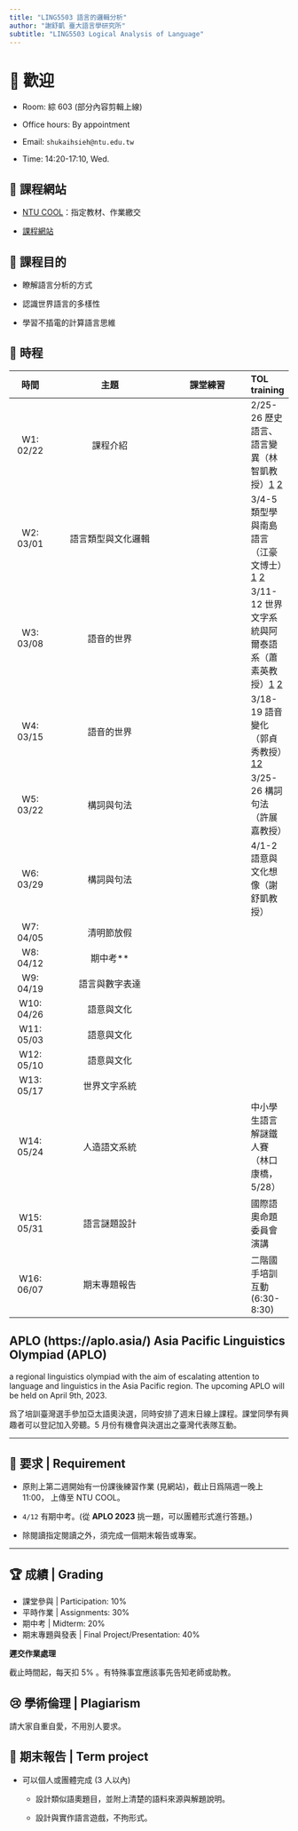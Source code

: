 ```yaml
---
title: "LING5503 語言的邏輯分析"
author: "謝舒凱 臺大語言學研究所"
subtitle: "LING5503 Logical Analysis of Language"
---
```


# 👏 歡迎


- Room: 綜 603 (部分內容剪輯上線)

- Office hours: By appointment

- Email: `shukaihsieh@ntu.edu.tw`

- Time: 14:20-17:10, Wed.

## 📜 課程網站

- [NTU COOL](https://cool.ntu.edu.tw/courses/26600)：指定教材、作業繳交

- [課程網站](lopentu.github.io/lal/)



## 📝 課程目的

- 瞭解語言分析的方式

- 認識世界語言的多樣性

- 學習不插電的計算語言思維


## 🏪 時程

| 時間           | 主題                                     | 課堂練習                   | TOL training            |
|:-------------:|:----------------------------------------:|:--------------------------:|:--------------|
| W1: 02/22  | 課程介紹             |          |  2/25-26 歷史語言、語言變異（林智凱教授）[1](https://us06web.zoom.us/rec/share/B7QwLX3oZrhgt5UycXI3LBlW6P2TlZEFcdNxvJg4xdJAbI1bsER71DEz8-pib2xr.xuTckkmXs0VahC4p) [2](https://us06web.zoom.us/rec/share/motucLx9m21QQpqp-qpVmYSVPIw87C5I5VFEpxbi6bIlvSFDfkYrIJNAXJg0qTYM.Duytvj9sAjX1DxBz)|
| W2: 03/01 | 語言類型與文化邏輯     |                 | 3/4-5 類型學與南島語言（江豪文博士）[1](https://us06web.zoom.us/rec/share/GeULivnzdImlRXy4zGNj0eKvlChggEZROt0gvh0ZjKFdH9P2kQFvmYix1WZVPDXR.2A9vBOw8wYwS8rbQ) [2](https://us06web.zoom.us/rec/share/waKM_IPgxpQkS6JG7z5mjLPOiRsXB6CzSrwfCdADZ5X4Ulohrdo67Tyh9rDvJBRX.D4v3QVTa-jwCIfeO)|
| W3: 03/08  | 語音的世界               |               |3/11-12 世界文字系統與阿爾泰語系（蕭素英教授）[1](https://drive.google.com/file/d/1u9gpAV5dDwGj7pq-vtGAOJRaHqN5qmam/view?usp=sharing) [2](https://drive.google.com/file/d/13eWdkxMCGPCI-XUWR72RPdfXw8ktange/view?usp=sharing) |
| W4: 03/15   | 語音的世界 |                             |3/18-19 語音變化（郭貞秀教授）[1](https://us06web.zoom.us/rec/share/915nIYUAz8azUzxk1JqZPDv5jgxvjnJyyPi0ImxCUldfpxI6rhsRIek2m7uy97kK.elRZUoMYQdYb-Gm0)[2](https://us06web.zoom.us/rec/share/3mbXDAVMVg130rTr_q52M4gaMtkbqczwvajLUovsRQC7J5qUF1pTDP4b35PTJHaY.oMBHNU_8wTk6ml6x) |
| W5: 03/22   | 構詞與句法 |                |3/25-26 構詞句法（許展嘉教授）|
| W6: 03/29   | 構詞與句法           |        | 4/1-2 語意與文化想像（謝舒凱教授）|
| W7: 04/05  | 清明節放假                |  ||
| W8: 04/12   | 期中考**       |            |                  |
| W9: 04/19   | 語言與數字表達                     | |                             |
| W10: 04/26   | 語意與文化     |          ||
| W11: 05/03   | 語意與文化    |         | |
| W12: 05/10  |語意與文化 |||
| W13: 05/17  |世界文字系統|||
| W14: 05/24 |人造語文系統||中小學生語言解謎鐵人賽（林口康橋，5/28）|
| W15: 05/31 |語言謎題設計||國際語奧命題委員會演講|
| W16: 06/07 |期末專題報告||二階國手培訓互動 (6:30-8:30)|


::: {.callout-tip}
## APLO (https://aplo.asia/) Asia Pacific Linguistics Olympiad (APLO) 
a regional linguistics olympiad with the aim of escalating attention to language and linguistics in the Asia Pacific region. The upcoming APLO will be held on April 9th, 2023.  
:::

::: {.callout-important}
爲了培訓臺灣選手參加亞太語奧決選，同時安排了週末日線上課程。課堂同學有興趣者可以登記加入旁聽。5 月份有機會與決選出之臺灣代表隊互動。
:::

---

## 🐇 要求 | Requirement

- 原則上第二週開始有一份課後練習作業 (見網站)，截止日爲隔週一晚上11:00， 上傳至 NTU COOL。

- `4/12` 有期中考。(從 **APLO 2023** 挑一題，可以團體形式進行答題。)

- 除閱讀指定閱讀之外，須完成一個期末報告或專案。

---

## 🏆 成績 | Grading

- 課堂參與 | Participation: 10%
- 平時作業 | Assignments: 30%
- 期中考 | Midterm: 20% 
- 期末專題與發表 | Final Project/Presentation: 40%

**遲交作業處理**

截止時間起，每天扣 5% 。有特殊事宜應該事先告知老師或助教。

## 😢 學術倫理 | Plagiarism

請大家自重自愛，不用別人要求。

## 🧠 期末報告 | Term project

- 可以個人或團體完成 (3 人以內)

    - 設計類似語奧題目，並附上清楚的語料來源與解題說明。
    
    - 設計與實作語言遊戲，不拘形式。

